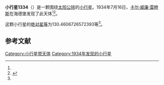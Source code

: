 {{Infobox planet
| bgcolour = #FFFFC0
| name = 1334 Lundmarka
| symbol = 
| image = 
| caption = 
| discovery = yes
| discovery_ref = 
| discoverer = [[卡尔·威廉·雷睦斯|卡尔·威廉·雷睦斯]]
| discovery_site = [[海德堡|海德堡]] 
| discovered = 1934年7月16日
| designations = yes
| mp_name = 
| named_after = 
| alt_names = 
| mp_category = [[主带小行星|主带小行星]]
| orbit_ref = <ref name="a">[http://ssd.jpl.nasa.gov/sbdb.cgi?sstr=1334 1334 Lundmarka] {{Wayback|url=http://ssd.jpl.nasa.gov/sbdb.cgi?sstr=1334 |date=20210121062002 }}，小行星數據庫瀏覽器（JPL Small-Body Database Browser）－[[美国国家航空航天局|美国国家航空航天局]]喷气推进实验室</ref>
| epoch = 2456400.5 (2013年4月18日更新)
| aphelion = {{convert|3.189966145747038|AU|km|3|abbr=on|lk=out}}
| perihelion = {{convert|2.63870300725156|AU|km|3|abbr=on}}
| semimajor = {{convert|2.914334576499299|AU|km|3|abbr=on}}
| eccentricity = 0.094577874
| period = 1817.220135 [[日|日]]<br />4.98[[儒略年|儒略年]]
| avg_speed = 
| inclination = 11.45446320358201
| asc_node = 133.2440596202738
| mean_anomaly = 
| arg_peri = 130.4606726572393
| satellites = 
| physical_characteristics = yes
| dimensions = 
| mass = 
| density = 
| surface_grav = 
| escape_velocity = 
| sidereal_day = 
| axial_tilt = 
| pole_ecliptic_lat = 
| pole_ecliptic_lon = 
| albedo = 
| temperatures= 
| temp_name1 = 
| mean_temp_1 = 
| max_temp_1 = 
| temp_name2 = 
| max_temp_2 = 
| spectral_type = 
| abs_magnitude = 130.4606726572393
}}

'''小行星1334'''（{{lang-en|1334 Lundmarka}}）是一颗围绕[[太阳|太阳]][[公转|公转]]的[[小行星|小行星]]。1934年7月16日，[[卡尔·威廉·雷睦斯|卡尔·威廉·雷睦斯]]在海德堡发现了此天体<ref name="a" /><ref>{{cite news|title=小行星列表|url=http://cfa-www.harvard.edu/iau/lists/NumberedMPs.txt|accessdate=2013-07-08|newspaper=哈佛大学|archive-date=2008-05-17|archive-url=https://web.archive.org/web/20080517010638/http://cfa-www.harvard.edu/iau/lists/NumberedMPs.txt|dead-url=no}}</ref>。

这颗小行星的[[绝对星等|绝对星等]]为130.4606726572393等<ref name="a" />。

==参考文献==
{{reflist}}
{{Minor Planet Number|[[小行星1333|小行星1333]]|[[小行星1335|小行星1335]]}}

{{小天体}}

[[Category:小行星带天体|Category:小行星带天体]]
[[Category:1934年发现的小行星|Category:1934年发现的小行星]]

{{asteroid-stub}}